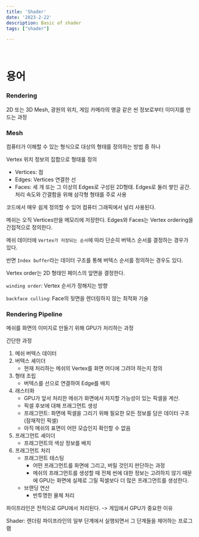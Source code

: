 ```yaml
---
title: 'Shader'
date: '2023-2-22'
description: Basic of shader
tags: ["shader"]

---
```


<br />



# 용어



### Rendering

2D 또는 3D Mesh, 광원의 위치, 게임 카메라의 앵글 같은 씬 정보로부터 이미지를 만드는 과정



### Mesh

컴퓨터가 이해할 수 있는 형식으로 대상의 형태를 정의하는 방법 중 하나

Vertex 위치 정보의 집합으로 형태를 정의

- Vertices: 점
- Edges: Vertices 연결한 선
- Faces: 세 개 또는 그 이상의 Edges로 구성된 2D형태. Edges로 둘러 쌓인 공간. 처리 속도와 간결함을 위해 삼각형 형태를 주로 사용

코드에서 매우 쉽게 정의할 수 있어 컴퓨터 그래픽에서 널리 사용된다.

메쉬는 오직 Vertices만을 메모리에 저장한다. Edges와 Faces는 Vertex ordering을 간접적으로 정의한다. 

메쉬 데이터에 `Vertex가 저장되는 순서`에 따라 단순히 버텍스 순서를 결정하는 경우가 있다. 

반면 `Index buffer`라는 데이터 구조를 통해 버텍스 순서를 정의하는 경우도 있다.

Vertex order는 2D 형태인 페이스의 앞면을 결정한다.

`winding order`: Vertex 순서가 정해지는 방향

`backface culling`: Face의 뒷면을 렌더링하지 않는 최적화 기술



### Rendering Pipeline

메쉬를 화면의 이미지로 만들기 위해 GPU가 처리하는 과정

간단한 과정

1. 메쉬 버텍스 데이터
2. 버텍스 셰이더
   - 현재 처리하는 메쉬의 Vertex를 화면 어디에 그려야 하는지 정의
3. 형태 조립
   - 버텍스를 선으로 연결하여 Edge를 배치
4. 래스터화
   - GPU가 앞서 처리한 메쉬가 화면에서 차지할 가능성이 있는 픽셀을 계산.
   - 픽셀 후보에 대해 프래그먼트 생성
   - 프래그먼트: 화면에 픽셀을 그리기 위해 필요한 모든 정보를 담은 데이터 구조 (잠재적인 픽셀)
   - 아직 메쉬의 표면이 어떤 모습인지 확인할 수 없음
5. 프래그먼트 셰이더
   - 프래그먼트의 색상 정보를 배치
6. 프래그먼트 처리
   - 프래그먼트 테스팅
     - 어떤 프래그먼트를 화면에 그리고, 버릴 것인지 판단하는 과정
     - 메쉬의 프래그먼트를 생성할 때 전체 씬에 대한 정보는 고려하지 않기 때문에 GPU는 화면에 실제로 그릴 픽셀보다 더 많은 프래그먼트를 생성한다.
   - 브랜딩 연산
     - 반투명한 물체 처리

파이프라인은 전적으로 GPU에서 처리된다. -> 게임에서 GPU가 중요한 이유

Shader: 렌더링 파이프라인의 일부 단계에서 실행되면서 그 단계들을 제어하는 프로그램



